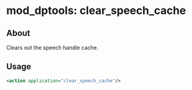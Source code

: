 
# mod_dptools: clear_speech_cache 

 

## About

Clears out the speech handle cache.

## Usage

```xml
<action application="clear_speech_cache"/>
```


